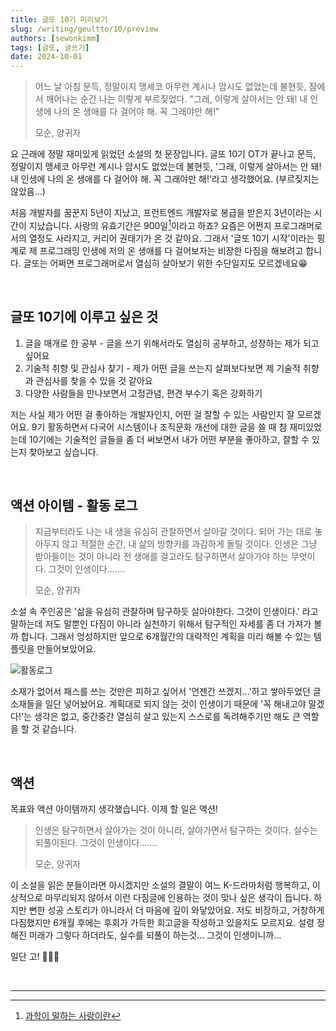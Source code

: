 ```yaml
---
title: 글또 10기 미리보기
slug: /writing/geultto/10/preview
authors: [sewonkimm]
tags: [글또, 글쓰기]
date: 2024-10-01
---
```



> 어느 날 아침 문득, 정말이지 맹세코 아무런 계시나 암시도 없었는데 불현듯, 잠에서 깨어나는 순간 나는 이렇게 부르짖었다.
> "그래, 이렇게 살아서는 안 돼! 내 인생에 나의 온 생애를 다 걸어야 해. 꼭 그래야만 해!"
>
> 모순, 양귀자

요 근래에 정말 재미있게 읽었던 소설의 첫 문장입니다. 글또 10기 OT가 끝나고 문득, 정말이지 맹세코 아무런 계시나 암시도 없었는데 불현듯, '그래, 이렇게 살아서는 안 돼! 내 인생에 나의 온 생애를 다 걸어야 해. 꼭 그래야만 해!'라고 생각했어요. (부르짖지는 않았음...)

처음 개발자를 꿈꾼지 5년이 지났고, 프런트엔드 개발자로 봉급을 받은지 3년이라는 시간이 지났습니다. 사랑의 유효기간은 900일[^1]이라고 하죠? 요즘은 어쩐지 프로그래머로서의 열정도 사라지고, 커리어 권태기가 온 것 같아요. 그래서 '글또 10기 시작'이라는 핑계로 제 프로그래밍 인생에 저의 온 생애를 다 걸어보자는 비장한 다짐을 해보려고 합니다. 
글또는 어쩌면 프로그래머로서 열심히 살아보기 위한 수단일지도 모르겠네요😁


<!--truncate-->


<br />


## 글또 10기에 이루고 싶은 것

1. 글을 매개로 한 공부 - 글을 쓰기 위해서라도 열심히 공부하고, 성장하는 제가 되고 싶어요
2. 기술적 취향 및 관심사 찾기 - 제가 어떤 글을 쓰는지 살펴보다보면 제 기술적 취향과 관심사를 찾을 수 있을 것 같아요
3. 다양한 사람들을 만나보면서 고정관념, 편견 부수기 혹은 강화하기

저는 사실 제가 어떤 걸 좋아하는 개발자인지, 어떤 걸 잘할 수 있는 사람인지 잘 모르겠어요. 
9기 활동하면서 다국어 시스템이나 조직문화 개선에 대한 글을 쓸 때 참 재미있었는데 10기에는 기술적인 글들을 좀 더 써보면서 내가 어떤 부분을 좋아하고, 잘할 수 있는지 찾아보고 싶습니다.

<br />

## 액션 아이템 - 활동 로그

> 지금부터라도 나는 내 생을 유심히 관찰하면서 살아갈 것이다. 
> 되어 가는 대로 놓아두지 않고 적절한 순간, 내 삶의 방향키를 과감하게 돌릴 것이다.
> 인생은 그냥 받아들이는 것이 아니라 전 생애를 걸고라도 탐구하면서 살아가야 하는 무엇이다.
> 그것이 인생이다.......
>
> 모순, 양귀자


소설 속 주인공은 '삶을 유심히 관찰하며 탐구하듯 살아야한다. 그것이 인생이다.' 라고 말하는데 저도 말뿐인 다짐이 아니라 실천하기 위해서 탐구적인 자세를 좀 더 가져가 볼까 합니다. 
그래서 엉성하지만 앞으로 6개월간의 대략적인 계획을 미리 해볼 수 있는 템플릿을 만들어보았어요. 

![활동로그](./log.png)

소재가 없어서 패스를 쓰는 것만은 피하고 싶어서 '언젠간 쓰겠지...'하고 쌓아두었던 글 소재들을 일단 넣어놨어요.
계획대로 되지 않는 것이 인생이기 때문에 '꼭 해내고야 말겠다!'는 생각은 없고, 중간중간 열심히 살고 있는지 스스로를 독려해주기만 해도 큰 역할을 할 것 같습니다. 


<br />

## 액션 

목표와 액션 아이템까지 생각했습니다. 이제 할 일은 액션!

> 인생은 탐구하면서 살아가는 것이 아니라, 살아가면서 탐구하는 것이다.
> 실수는 되풀이된다.
> 그것이 인생이다.......
>
> 모순, 양귀자

이 소설을 읽은 분들이라면 아시겠지만 소설의 결말이 여느 K-드라마처럼 행복하고, 이상적으로 마무리되지 않아서 이런 다짐글에 인용하는 것이 맞나 싶은 생각이 듭니다. 
하지만 뻔한 성공 스토리가 아니라서 더 마음에 깊이 와닿았어요.
저도 비장하고, 거창하게 다짐했지만 6개월 후에는 후회가 가득한 회고글을 작성하고 있을지도 모르지요.
설령 정해진 미래가 그렇다 하더라도, 실수를 되풀이 하는것... 그것이 인생이니까... 

일단 고! 🚀🚀🚀

<br />

---

[^1]: [과학이 말하는 사랑이란](https://www.kpanews.co.kr/column/show_youth.asp?idx=849)
